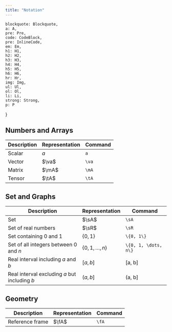 ```yaml
---
title: "Notation"
---
```


    blockquote: Blockquote,
    a: A,
    pre: Pre,
    code: CodeBlock,
    pre: InlineCode,
    em: Em,
    h1: H1,
    h2: H2,
    h3: H3,
    h4: H4,
    h5: H5,
    h6: H6,
    hr: Hr,
    img: Img,
    ul: Ul,
    ol: Ol,
    li: Li,
    strong: Strong,
    p: P
}

## Numbers and Arrays

| Description | Representation | Command |
| --- | --- | --- |
| Scalar | $a$ | `a` |
| Vector | $\va$ | `\va` |
| Matrix | $\mA$ | `\mA` |
| Tensor | $\tA$ | `\tA` |

## Set and Graphs

| Description | Representation | Command |
| --- | --- | --- |
| Set | $\sA$ | `\sA` |
| Set of real numbers | $\sR$ | `\sR` |
| Set containing $0$ and $1$ | $\{0, 1\}$ | `\{0, 1\}` |
| Set of all integers between $0$ and $n$ | $\{0, 1, \dots, n\}$ | `\{0, 1, \dots, n\}` |
| Real interval including $a$ and $b$ | $[a, b]$ | [a, b] |
| Real interval excluding $a$ but including $b$ | $(a, b]$ | (a, b] |

## Geometry

| Description | Representation | Command |
| --- | --- | --- |
| Reference frame | $\fA$ | `\fA` |
